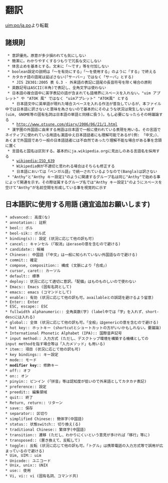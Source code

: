 ﻿= 翻訳 =

[http://uim.googlecode.com/svn/trunk/po/ja.po uim:po/ja.po]より転載

== 諸規則 ==

  * 意訳優先。原意が多少損われても気にしない
  * 簡潔に。わかりやすくするつもりで冗長な文にしない
  * 体言止めを基本とする。文末に「〜です」等を付加しない
  * boolean設定の説明は「〜を有効にする」「〜を使用する」のように「する」で終える
  * カタカナ語の語尾は延ばさない(「サーバー」ではなく「サーバ」とする)
    * JIS Z8301:2005 表 G.3 - 外来語の表記に語尾の長音符号を除く場合の原則
  * 英数記号はASCII(半角)で表記し、全角文字は使わない
  * 日本語の複合語中に英字表記の語が含まれても語境界にスペースを入れない。"uim アプレット" や "ATOK 風" ではなく "uimアプレット" "ATOK風" とする
    * 日本語文中に英単語が現れた場合スペースを入れる作法が普及しているが、本ファイル中では日本語に訳さないと意味を為さないので基本的にそのような状況は発生しないはず(uim, GNOME等の固有名詞は日本語の単語と同様に扱う)。もし必要になったらその時議論する
    * http://www.otsune.com/diary/2006/06/21/1.html
  * 漢字圏の外国語に由来する用語は日本語で一般に使われている表現を用いる。その言語でネイティブに使われている用語も漢語ゆえ日本語話者にも理解可能であるが(例: 「中文」)、あくまで外国語であり一般の日本語話者には不自然であったり理解不能な場合がある事を念頭に置く
  * 言語名と国名は区別する。基本的にja.wikipedia.orgに見出しのある言語名を採用する
    * [http://ja.wikipedia.org/wiki/ISO_639 wikipedia:ISO_639]
    * Wikipedia側が不適切と思われる場合はそちらも修正する
    * 日本語においては「ベンガル語」で統一されているようなので(Bangla)は訳さない
  * "Anthy"と"Anthy キー設定1"のように関連するグループ名は同じ"Anthy"で始める事によって関連を示す。その際従属するグループ名では"Anthy キー設定1"のようにスペースを空けて"Anthy"が名前空間を形成している事を視覚的に示す

== 日本語訳に使用する用語 (適宜追加お願いします) ==

 * advanced:: 高度(な)
 * annotation:: 註釈
 * beol:: ボル
 * beol-sik:: ボル式
 * binding(s):: 設定 (状況に応じて他の訳も可)
 * cancel:: キャンセル (「取消」はeraseの意を含むので避ける)
 * candidate:: 候補
 * Chinese:: 中国語 (「中文」は一般に知られていない外国語なので避ける)
 * commit:: 確定
 * compose, composition:: 構成 (文脈により「合成」)
 * cursor, caret:: カーソル
 * default:: 標準
 * deploy:: 状況に応じて適切に意訳。「配備」はものものしいので使わない
 * Emacs:: Emacs (固有名詞として)
 * emacs:: emacs (コマンドとして)
 * enable:: 有効 (状況に応じて他の訳も可。availableとの誤認を避けるよう留意)
 * Enter:: Enter
 * ESC, escape:: ESC
 * fullwidth alphanumeric:: 全角英数(字) (label中では「字」を入れず、short-descには入れる)
 * global:: 全体 (状況に応じて他の訳も可。「全般」はgenericの意を含むので避ける)
 * hot key:: ホットキー (shortcutとショートカットの方がいいかもしれない。要議論)
 * International Phonetic Alphabet (IPA):: 国際音声記号
 * input method:: 入力方式 (ただし、デスクトップ環境を構築する機構としてのinput methodを指す場合等は「入力メソッド」も用いる)
 * item:: 項目 (状況に応じて他の訳も可)
 * key bindings:: キー設定
 * mode:: モード
 * '''modifier key''':: 修飾キー
 * off:: オフ
 * on:: オン
 * pinyin:: ピンイン (「拼音」等は認知度が低いので外来語としてカタカナ表記)
 * preference:: 設定
 * preedit:: 編集領域
 * quit:: 終了
 * Return, return:: リターン
 * save:: 保存
 * separator:: 区切り
 * simplified Chinese:: 簡体字(中国語)
 * status:: 状態switch:: 切り換え(る)
 * traditional Chinese:: 繁体字(中国語)
 * transition:: 遷移 (ただし、わかりにくいという意見が多ければ「移行」等に)
 * transposed:: (置き換えて、反転して)
 * toggle:: 反転 (状況に応じて他の訳も可。「トグル」は携帯電話の入力方式等で誤用が広まっているので避ける)
 * Uim, UIM:: uim
 * Unicode:: ユニコード
 * Unix, unix:: UNIX
 * use:: 使用
 * Vi, vi:: vi (固有名詞、コマンド共)
